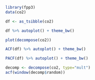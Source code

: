 ```r
library(fpp3)
data(co2)
```

```r
df <- as_tsibble(co2)
```

```r
df %>% autoplot() + theme_bw()
```


```r
plot(decompose(co2))
```

```r
ACF(df) %>% autoplot() + theme_bw()
```

```r
PACF(df) %>% autoplot() + theme_bw()
```

```r
decomp <- decompose(co2, type="mult")
acf(window(decomp$random))
```

